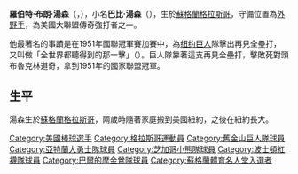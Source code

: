 {{unreferenced|time=2010-08-19T07:10:39+00:00}}
{{Infobox MLB player
|name=巴比·湯森<br />Bobby Thomson
|image=Bobby Thomson 1951.jpg
|caption=拍攝於1951年
|team=
|position=外野手
|bats=右
|throws=右
|birth_date={{birth date|1923|10|25}}
|birth_place={{SCO}}[[格拉斯哥|格拉斯哥]]
|death_date={{death date and age|2010|08|16|1923|10|25}}
|death_place={{USA}}[[喬治亞州|喬治亞州]][[薩凡納|薩凡納]]
|debutleague=美國職棒大聯盟
|debutdate=9月9日
|debutyear=1946年
|debutteam=紐約巨人
|finalleague=美國職棒大聯盟
|finaldate=7月17日
|finalyear=1960年
|finalteam=巴爾的摩金鶯
|statleague = MLB
|stat1label=[[打擊率|打擊率]]
|stat1value=.270
|stat2label=[[全壘打|全壘打]]
|stat2value=264
|stat3label=[[打點|打點]]
|stat3value=1,026
|teams=
* [[舊金山巨人|紐約巨人]] (1946–1953)
* [[亞特蘭大勇士|密爾瓦基勇士]] (1954–1957)
* [[舊金山巨人|紐約巨人]] (1957)
* [[芝加哥小熊|芝加哥小熊]] (1958–1959)
* [[波士頓紅襪|波士頓紅襪]] (1960)
* [[巴爾的摩金鶯|巴爾的摩金鶯]] (1960)
|highlights=
* 3× [[美國職棒大聯盟全明星賽|全明星賽]] (1948、1949、1952)
}}
'''羅伯特·布朗·湯森'''（{{lang-en|Robert Brown Thomson}}，{{bd|1923年|10月25日|2010年|8月16日|catIdx=Thomson, Bobby}}），小名'''巴比·湯森'''（{{lang|en|Bobby Thomson}}），生於[[蘇格蘭|蘇格蘭]][[格拉斯哥|格拉斯哥]]，守備位置為[[外野手|外野手]]，為美國大聯盟傳奇強打者之一。

他最著名的事蹟是在1951年國聯冠軍賽加賽中，為[[舊金山巨人|纽约巨人]]隊擊出再見全壘打，又叫做「全世界都聽得到的那一擊」（''{{lang|en|Shot Heard 'Round the World}}''）。巨人隊靠著這支再見全壘打，擊敗死對頭布魯克林道奇，拿到1951年的國家聯盟冠軍。


==生平==
湯森生於[[蘇格蘭|蘇格蘭]][[格拉斯哥|格拉斯哥]]，兩歲時隨著家庭搬到美國紐約，之後在紐約長大。


{{Authority control}}
{{DEFAULTSORT:Thomson, Bobby}}
[[Category:美國棒球選手|Category:美國棒球選手]]
[[Category:格拉斯哥運動員|Category:格拉斯哥運動員]]
[[Category:舊金山巨人隊球員|Category:舊金山巨人隊球員]]
[[Category:亞特蘭大勇士隊球員|Category:亞特蘭大勇士隊球員]]
[[Category:芝加哥小熊隊球員|Category:芝加哥小熊隊球員]]
[[Category:波士頓紅襪隊球員|Category:波士頓紅襪隊球員]]
[[Category:巴爾的摩金鶯隊球員|Category:巴爾的摩金鶯隊球員]]
[[Category:蘇格蘭體育名人堂入選者|Category:蘇格蘭體育名人堂入選者]]